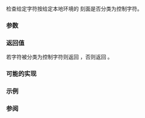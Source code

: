 {{cpp/title|iscntrl{{small|(std::locale)}}}}
{{cpp/locale/navbar}}
{{ddcl|header=locale|
template&lt; class CharT &gt;
bool iscntrl( CharT ch, const locale&amp; loc );
}}

检查给定字符按给定本地环境的 {{lc|std::ctype}} 刻面是否分类为控制字符。

===参数===
{{par begin}}
{{par|ch|字符}}
{{par|loc|本地环境}}
{{par end}}

===返回值===
若字符被分类为控制字符则返回 {{c|true}}，否则返回 {{c|false}}。

===可能的实现===
{{eq fun
|1=
template&lt;class CharT&gt;
bool iscntrl(CharT ch, const std::locale&amp; loc)
{
    return std::use_facet&lt;std::ctype&lt;CharT&gt;&gt;(loc).is(std::ctype_base::cntrl, ch);
}
}}

===示例===
{{example
|演示以不同本地环境使用 {{tt|iscntrl()}}（OS 限定）。
|code=
#include &lt;iostream&gt;
#include &lt;locale&gt;

int main()
{
    const wchar_t CCH = L'\u0094'; // Unicode 中的破坏性退格

    std::locale loc1("C");
    std::cout &lt;&lt; "iscntrl(CCH, C 本地环境) 返回 "
              &lt;&lt; std::boolalpha &lt;&lt; std::iscntrl(CCH, loc1) &lt;&lt; '\n';

    std::locale loc2("en_US.UTF8");
    std::cout &lt;&lt; "iscntrl(CCH, Unicode 本地环境) 返回 "
              &lt;&lt; std::boolalpha &lt;&lt; std::iscntrl(CCH, loc2) &lt;&lt; '\n';
}
|p=true
|output=
iscntrl(CCH, C 本地环境) 返回 false
iscntrl(CCH, Unicode 本地环境) 返回 true
}}

===参阅===
{{dsc begin}}
{{dsc inc|cpp/string/byte/dsc iscntrl}}
{{dsc inc|cpp/string/wide/dsc iswcntrl}}
{{dsc end}}

{{langlinks|de|en|es|fr|it|ja|pt|ru}}